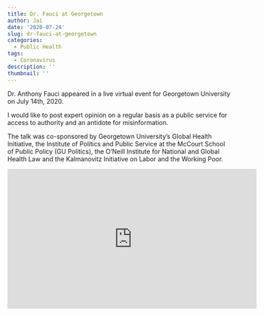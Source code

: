 ```yaml
---
title: Dr. Fauci at Georgetown
author: Jai
date: '2020-07-24'
slug: dr-fauci-at-georgetown
categories:
  - Public Health
tags:
  - Coronavirus
description: ''
thumbnail: ''
---
```


Dr. Anthony Fauci appeared in a live virtual event for Georgetown University on July 14th, 2020.

I would like to post expert opinion on a regular basis as a public service for access to authority and an antidote for misinformation.

The talk was co-sponsored by Georgetown University's Global Health Initiative, the Institute of Politics and Public Service at the McCourt School of Public Policy (GU Politics), the O’Neill Institute for National and Global Health Law and the Kalmanovitz Initiative on Labor and the Working Poor.

<iframe width="560" height="315" src="https://www.youtube.com/embed/cIgHt80p9wk" frameborder="0" allow="accelerometer; autoplay; encrypted-media; gyroscope; picture-in-picture" allowfullscreen></iframe>

